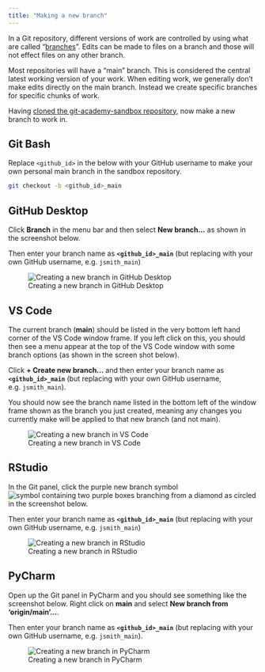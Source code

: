 ```yaml
--- 
title: "Making a new branch"
---
```


In a Git repository, different versions of work are controlled by using what are
called "[branches](https://dfe-analytical-services.github.io/azure-devops-for-analysis/version-control-using-git---the-basics.html#making-branches)". Edits can be made to files on a branch and those will not 
effect files on any other branch.

Most repositories will have a "main" branch. This is considered the central 
latest working version of your work. When editing work, we generally don't make 
edits directly on the main branch. Instead we create specific branches for 
specific chunks of work.

Having [cloned the git-academy-sandbox repository](clone-a-repo.html), 
now make a new branch to work in.

::: panel-tabset
## Git Bash

Replace `<github_id>` in the below with your GitHub username to make your own 
personal main branch in the sandbox repository.

``` bash
git checkout -b <github_id>_main
```

## GitHub Desktop

Click **Branch** in the menu bar and then select **New branch...** as shown in 
the screenshot below.

Then enter your branch name as **`<github_id>_main`** (but replacing <github_id> 
with your own GitHub username, e.g. `jsmith_main`)

![Creating a new branch in GitHub Desktop](./images/new-branch-GitHubDesktop.png)

## VS Code

The current branch (**main**) should be listed in the very bottom left hand 
corner of the VS Code window frame. If you left click on this, you should then 
see a menu appear at the top of the VS Code window with some branch options (as 
shown in the screen shot below).

Click **+ Create new branch...** and then enter your branch name as 
**`<github_id>_main`** (but replacing <github_id> with your own GitHub username, 
e.g. `jsmith_main`).

You should now see the branch name listed in the bottom left of the window frame
shown as the branch you just created, meaning any changes you currently make
will be applied to that new branch (and not main).

![Creating a new branch in VS Code](./images/new-branch-VSCode.png)

## RStudio

In the Git panel, click the purple new branch symbol 
![symbol containing two purple boxes branching from a diamond](images/RStudio-newbranch-button.png) 
as circled in the screenshot below.

Then enter your branch name as **`<github_id>_main`** (but replacing <github_id> 
with your own GitHub username, e.g. `jsmith_main`)

![Creating a new branch in RStudio](./images/new-branch-RStudio.png)


## PyCharm

Open up the Git panel in PyCharm and you should see something like the 
screenshot below. Right click on **main** and select 
**New branch from 'origin/main'...**.

Then enter your branch name as **`<github_id>_main`** (but replacing <github_id> 
with your own GitHub username, e.g. `jsmith_main`).

![Creating a new branch in PyCharm](./images/new-branch-PyCharm.png)

:::

